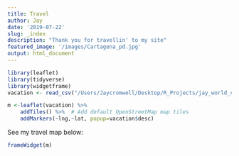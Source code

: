 ```yaml
---
title: Travel
author: Jay
date: '2019-07-22'
slug: _index
description: "Thank you for travellin' to my site"
featured_image: '/images/Cartagena_pd.jpg'
output: html_document
---
```



```r
library(leaflet)
library(tidyverse)
library(widgetframe)
vacation <- read_csv("/Users/Jaycromwell/Desktop/R_Projects/jay_world_cities - Sheet1.csv")

m <-leaflet(vacation) %>%
    addTiles() %>%  # Add default OpenStreetMap map tiles
    addMarkers(~lng,~lat, popup=vacation$desc)

```

See my travel map below:

```r
frameWidget(m)
```


